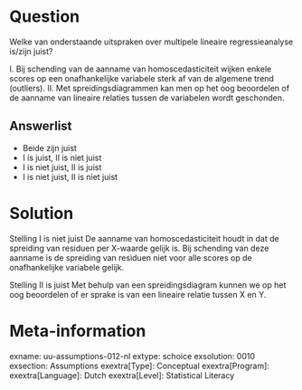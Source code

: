 

Question
========
Welke van onderstaande uitspraken over multipele lineaire regressieanalyse is/zijn juist?

I. Bij schending van de aanname van homoscedasticiteit wijken enkele scores op een onafhankelijke variabele sterk af van de algemene trend (outliers).
II. Met spreidingsdiagrammen kan men op het oog beoordelen of de aanname van lineaire relaties tussen de variabelen wordt geschonden.

Answerlist
----------
* Beide zijn juist
* I is juist, II is niet juist
* I is niet juist, II is juist
* I is niet juist, II is niet juist


Solution
========
Stelling I is niet juist
De aanname van homoscedasticiteit houdt in dat de spreiding van residuen per X-waarde gelijk is. Bij schending van deze aanname is de spreiding van residuen niet voor alle scores op de onafhankelijke variabele gelijk.

Stelling II is juist
Met behulp van een spreidingsdiagram kunnen we op het oog beoordelen of er sprake is van een lineaire relatie tussen X en Y.


Meta-information
================
exname: uu-assumptions-012-nl
extype: schoice
exsolution: 0010
exsection: Assumptions
exextra[Type]: Conceptual
exextra[Program]: 
exextra[Language]: Dutch
exextra[Level]: Statistical Literacy
